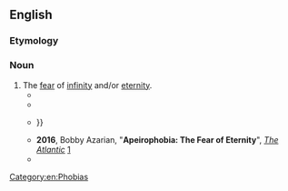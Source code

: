 ==English==

===Etymology===
{{confix|en|apeiro|phobia}}

===Noun===
{{en-noun|-}}

# The [[fear]] of [[infinity]] and/or [[eternity]].
#* {{quote-book|en|year=1990|author=Reinhardt Grossman|title=The Fourth Way: A Theory of Knowledge|pageurl=http://books.google.com/books?id=O9O4AAAAIAAJ&q=%22free+from+apeirophobia%22|page=227|publisher=Indiana University Press|isbn=9780253326546
|passage=My view is free from '''apeirophobia''', the horror of the infinite, which colored so much of what was written at the beginning of this century about the foundations of mathematics.}}
#* {{quote-book|en|year=1998|author=P. Christopher Smith|title=The Hermeneutics of Original Argument: Demonstration, Dialectic, Rhetoric|pageurl=http://books.google.com/books?id=KPyrTazpptUC&pg=PA192&dq=%22apeirophobia%22|page=192|publisher=Northwestern University Press|isbn=0810116073
|passage=The clearest evidence of Aristotle's '''apeirophobia''' is to be found in the ''Posterior Analytics'', book 1, chapters 19-22.}}
#* {{quote-book|en|year=1999|author=Spencer Golub|title=Infinity (Stage)|pageurl=http://books.google.com/books?id=5LcHNYVZZHEC&pg=PA14&dq=%22apeirophobia+(fear+of+infinity)+seems%22|page=14|publisher=University of Michigan|year_published=2001|isbn=9780472088454
|passage='''Apeirophobia''' (fear of infinity) seems here to prod thanatophobia (fear of death) and necrophobia (fear of corpses) into being and later nonbeing, {{…}}}}
#* '''2016''', Bobby Azarian, "'''Apeirophobia: The Fear of Eternity'''", [[w:The Atlantic|''The Atlantic'']]&nbsp;[https://www.theatlantic.com/science/archive/2016/09/apeirophobia-the-fear-of-eternity/498368/]
#* {{seemoreCites|en}}

[[Category:en:Phobias]]